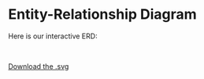 
# Entity-Relationship Diagram

Here is our interactive ERD:

<InteractiveSVG />

<br />

[Download the .svg](https://github.com/apache/superset/tree/master/docs/static/img/erd.svg)
